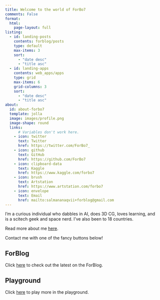 ```yaml
---
title: Welcome to the world of ForBo7
comments: False
format:
  html:
    page-layout: full
listing:
  - id: landing-posts
    contents: forblog/posts
    type: default
    max-items: 3
    sort: 
      - "date desc"
      - "title asc"
  - id: landing-apps
    contents: web_apps/apps
    type: grid
    max-items: 6
    grid-columns: 3
    sort: 
      - "date desc"
      - "title asc"
about:
  id: about-forbo7
  template: jolla
  image: images/profile.png
  image-shape: round
  links:
      # Variables don't work here.
    - icon: twitter
      text: Twitter
      href: https://twitter.com/ForBo7_
    - icon: github
      text: GitHub
      href: https://github.com/ForBo7
    - icon: clipboard-data
      text: Kaggle
      href: https://www.kaggle.com/forbo7
    - icon: brush
      text: Artstation
      href: https://www.artstation.com/forbo7
    - icon: envelope
      text: Email
      href: mailto:salmananaqvii+forblog@gmail.com
---
```


:::{#about-forbo7}
I'm a curious individual who dabbles in AI, does 3D CG, loves learning, and
is a scitech geek and space nerd. I've also been to 18 countries.

Read more about me [here](about.qmd).

Contact me with one of the fancy buttons below!
:::

:::::{.grid}

::::{.g-col-12 .g-col-md-6}

## ForBlog
:::{#landing-posts}
:::
Click [here](forblog/index.qmd) to check out the latest on the ForBlog.

::::

::::{.g-col-12 .g-col-md-6}

## Playground
:::{#landing-apps}
:::
Click [here](web_apps/index.qmd) to play more in the playground.
::::

:::::

<!-- :::::{.columns}

::::{.column width="55%"}
## ForBlog
:::{#landing-posts}
:::
Click [here](forblog/index.qmd) to check out the latest on the ForBlog.
::::

::::{.column width="45%"}
## App Playground
:::{#landing-apps}
:::
Click [here](web_apps/index.qmd) to play more in the playground.
::::
::::: -->
